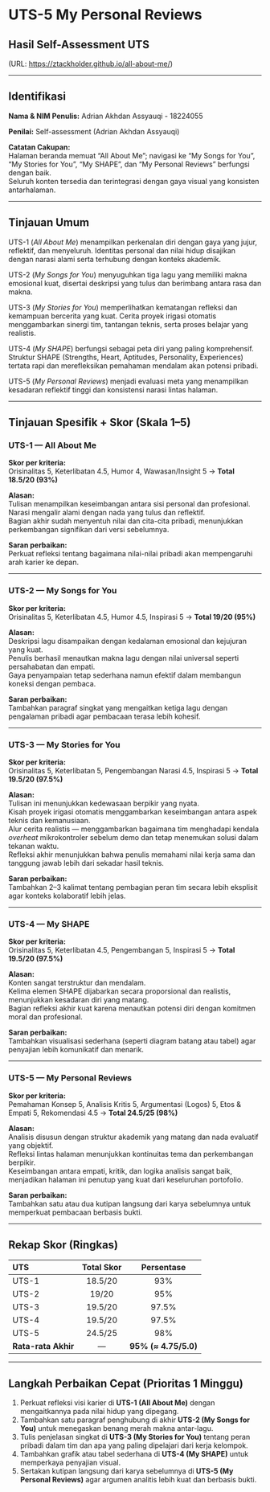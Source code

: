 # UTS-5 My Personal Reviews 

## Hasil Self-Assessment UTS  
(URL: [https://ztackholder.github.io/all-about-me/](https://ztackholder.github.io/all-about-me/))

---

## Identifikasi  
**Nama & NIM Penulis:** Adrian Akhdan Assyauqi - 18224055  

**Penilai:** Self-assessment (Adrian Akhdan Assyauqi)  

**Catatan Cakupan:**  
Halaman beranda memuat “All About Me”; navigasi ke “My Songs for You”, “My Stories for You”, “My SHAPE”, dan “My Personal Reviews” berfungsi dengan baik.  
Seluruh konten tersedia dan terintegrasi dengan gaya visual yang konsisten antarhalaman.

---

## Tinjauan Umum  

UTS-1 (*All About Me*) menampilkan perkenalan diri dengan gaya yang jujur, reflektif, dan menyeluruh. Identitas personal dan nilai hidup disajikan dengan narasi alami serta terhubung dengan konteks akademik.  

UTS-2 (*My Songs for You*) menyuguhkan tiga lagu yang memiliki makna emosional kuat, disertai deskripsi yang tulus dan berimbang antara rasa dan makna.  

UTS-3 (*My Stories for You*) memperlihatkan kematangan refleksi dan kemampuan bercerita yang kuat. Cerita proyek irigasi otomatis menggambarkan sinergi tim, tantangan teknis, serta proses belajar yang realistis.  

UTS-4 (*My SHAPE*) berfungsi sebagai peta diri yang paling komprehensif. Struktur SHAPE (Strengths, Heart, Aptitudes, Personality, Experiences) tertata rapi dan merefleksikan pemahaman mendalam akan potensi pribadi.  

UTS-5 (*My Personal Reviews*) menjadi evaluasi meta yang menampilkan kesadaran reflektif tinggi dan konsistensi narasi lintas halaman.

---

## Tinjauan Spesifik + Skor (Skala 1–5)

### UTS-1 — All About Me
**Skor per kriteria:**  
Orisinalitas 5, Keterlibatan 4.5, Humor 4, Wawasan/Insight 5 → **Total 18.5/20 (93%)**  

**Alasan:**  
Tulisan menampilkan keseimbangan antara sisi personal dan profesional.  
Narasi mengalir alami dengan nada yang tulus dan reflektif.  
Bagian akhir sudah menyentuh nilai dan cita-cita pribadi, menunjukkan perkembangan signifikan dari versi sebelumnya.  

**Saran perbaikan:**  
Perkuat refleksi tentang bagaimana nilai-nilai pribadi akan mempengaruhi arah karier ke depan.

---

### UTS-2 — My Songs for You
**Skor per kriteria:**  
Orisinalitas 5, Keterlibatan 4.5, Humor 4.5, Inspirasi 5 → **Total 19/20 (95%)**

**Alasan:**  
Deskripsi lagu disampaikan dengan kedalaman emosional dan kejujuran yang kuat.  
Penulis berhasil menautkan makna lagu dengan nilai universal seperti persahabatan dan empati.  
Gaya penyampaian tetap sederhana namun efektif dalam membangun koneksi dengan pembaca.  

**Saran perbaikan:**  
Tambahkan paragraf singkat yang mengaitkan ketiga lagu dengan pengalaman pribadi agar pembacaan terasa lebih kohesif.

---

### UTS-3 — My Stories for You
**Skor per kriteria:**  
Orisinalitas 5, Keterlibatan 5, Pengembangan Narasi 4.5, Inspirasi 5 → **Total 19.5/20 (97.5%)**

**Alasan:**  
Tulisan ini menunjukkan kedewasaan berpikir yang nyata.  
Kisah proyek irigasi otomatis menggambarkan keseimbangan antara aspek teknis dan kemanusiaan.  
Alur cerita realistis — menggambarkan bagaimana tim menghadapi kendala *overheat* mikrokontroler sebelum demo dan tetap menemukan solusi dalam tekanan waktu.  
Refleksi akhir menunjukkan bahwa penulis memahami nilai kerja sama dan tanggung jawab lebih dari sekadar hasil teknis.  

**Saran perbaikan:**  
Tambahkan 2–3 kalimat tentang pembagian peran tim secara lebih eksplisit agar konteks kolaboratif lebih jelas.

---

### UTS-4 — My SHAPE
**Skor per kriteria:**  
Orisinalitas 5, Keterlibatan 4.5, Pengembangan 5, Inspirasi 5 → **Total 19.5/20 (97.5%)**

**Alasan:**  
Konten sangat terstruktur dan mendalam.  
Kelima elemen SHAPE dijabarkan secara proporsional dan realistis, menunjukkan kesadaran diri yang matang.  
Bagian refleksi akhir kuat karena menautkan potensi diri dengan komitmen moral dan profesional.  

**Saran perbaikan:**  
Tambahkan visualisasi sederhana (seperti diagram batang atau tabel) agar penyajian lebih komunikatif dan menarik.

---

### UTS-5 — My Personal Reviews
**Skor per kriteria:**  
Pemahaman Konsep 5, Analisis Kritis 5, Argumentasi (Logos) 5, Etos & Empati 5, Rekomendasi 4.5 → **Total 24.5/25 (98%)**

**Alasan:**  
Analisis disusun dengan struktur akademik yang matang dan nada evaluatif yang objektif.  
Refleksi lintas halaman menunjukkan kontinuitas tema dan perkembangan berpikir.  
Keseimbangan antara empati, kritik, dan logika analisis sangat baik, menjadikan halaman ini penutup yang kuat dari keseluruhan portofolio.  

**Saran perbaikan:**  
Tambahkan satu atau dua kutipan langsung dari karya sebelumnya untuk memperkuat pembacaan berbasis bukti.

---

## Rekap Skor (Ringkas)

| **UTS** | **Total Skor** | **Persentase** |
|:--------|:--------------:|:---------------:|
| UTS-1 | 18.5/20 | 93% |
| UTS-2 | 19/20 | 95% |
| UTS-3 | 19.5/20 | 97.5% |
| UTS-4 | 19.5/20 | 97.5% |
| UTS-5 | 24.5/25 | 98% |
| **Rata-rata Akhir** | — | **95% (≈ 4.75/5.0)** |

---

## Langkah Perbaikan Cepat (Prioritas 1 Minggu)

1. Perkuat refleksi visi karier di **UTS-1 (All About Me)** dengan mengaitkannya pada nilai hidup yang dipegang.  
2. Tambahkan satu paragraf penghubung di akhir **UTS-2 (My Songs for You)** untuk menegaskan benang merah makna antar-lagu.  
3. Tulis penjelasan singkat di **UTS-3 (My Stories for You)** tentang peran pribadi dalam tim dan apa yang paling dipelajari dari kerja kelompok.  
4. Tambahkan grafik atau tabel sederhana di **UTS-4 (My SHAPE)** untuk memperkaya penyajian visual.  
5. Sertakan kutipan langsung dari karya sebelumnya di **UTS-5 (My Personal Reviews)** agar argumen analitis lebih kuat dan berbasis bukti.